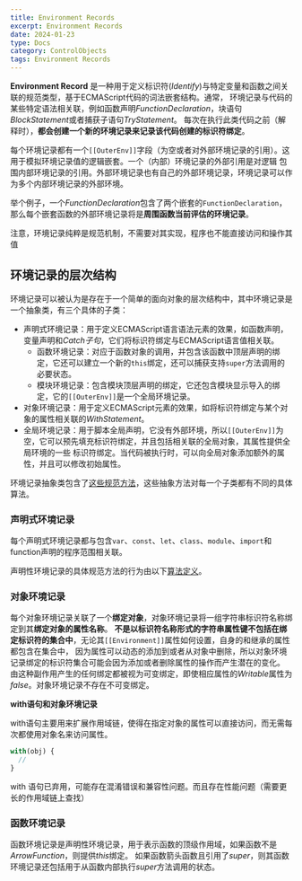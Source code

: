 ```yaml
---
title: Environment Records
excerpt: Environment Records
date: 2024-01-23
type: Docs
category: ControlObjects
tags: Environment Records
---
```


**Environment Record** 是一种用于定义标识符(*Identify*)与特定变量和函数之间关联的规范类型，基于ECMAScript代码的词法嵌套结构。通常，
环境记录与代码的某些特定语法相关联，例如函数声明*FunctionDeclaration*，块语句*BlockStatement*或者捕获子语句*TryStatement*。
每次在执行此类代码之前（解释时），**都会创建一个新的环境记录来记录该代码创建的标识符绑定**。

每个环境记录都有一个`[[OuterEnv]]`字段（为空或者对外部环境记录的引用）。这用于模拟环境记录值的逻辑嵌套。一个（内部）环境记录的外部引用是对逻辑
包围内部环境记录的引用。外部环境记录也有自己的外部环境记录，环境记录可以作为多个内部环境记录的外部环境。

举个例子，一个*FunctionDeclaration*包含了两个嵌套的`FunctionDeclaration`，那么每个嵌套函数的外部环境记录将是**周围函数当前评估的环境记录**。

<Pitfall>
  注意，环境记录纯粹是规范机制，不需要对其实现，程序也不能直接访问和操作其值
</Pitfall>

## 环境记录的层次结构

环境记录可以被认为是存在于一个简单的面向对象的层次结构中，其中环境记录是一个抽象类，有三个具体的子类：
- 声明式环境记录：用于定义ECMAScript语言语法元素的效果，如函数声明，变量声明和*Catch子句*，它们将标识符绑定与ECMAScript语言值相关联。
  - 函数环境记录：对应于函数对象的调用，并包含该函数中顶层声明的绑定，它还可以建立一个新的`this`绑定，还可以捕获支持`super`方法调用的必要状态。
  - 模块环境记录：包含模块顶层声明的绑定，它还包含模块显示导入的绑定，它的`[[OuterEnv]]`是一个全局环境记录。
- 对象环境记录：用于定义ECMAScript元素的效果，如将标识符绑定与某个对象的属性相关联的*WithStatement*。
- 全局环境记录：用于脚本全局声明，它没有外部环境，所以`[[OuterEnv]]`为空，它可以预先填充标识符绑定，并且包括相关联的全局对象，其属性提供全局环境的一些
标识符绑定。当代码被执行时，可以向全局对象添加额外的属性，并且可以修改初始属性。

环境记录抽象类包含了[这些规范方法](https://tc39.es/ecma262/#table-abstract-methods-of-environment-records)，这些抽象方法对每一个子类都有不同的具体算法。

### 声明式环境记录

每个声明式环境记录都与包含`var`、`const`、`let`、`class`、`module`、`import`和function声明的程序范围相关联。

声明性环境记录的具体规范方法的行为由以下[算法定义](https://tc39.es/ecma262/#sec-declarative-environment-records)。

### 对象环境记录

每个对象环境记录关联了一个**绑定对象**，对象环境记录将一组字符串标识符名称绑定到其**绑定对象的属性名称**。
**不是以标识符名称形式的字符串属性键不包括在绑定标识符的集合中**，无论其`[[Environment]]`属性如何设置，自身的和继承的属性都包含在集合中，
因为属性可以动态的添加到或者从对象中删除，所以对象环境记录绑定的标识符集合可能会因为添加或者删除属性的操作而产生潜在的变化。
由这种副作用产生的任何绑定都被视为可变绑定，即使相应属性的*Writable*属性为*false*。对象环境记录不存在不可变绑定。

**with语句和对象环境记录**

with语句主要用来扩展作用域链，使得在指定对象的属性可以直接访问，而无需每次都使用对象名来访问属性。

```js
with(obj) {
  //
}
```

<Pitfall>
  with 语句已弃用，可能存在混淆错误和兼容性问题。而且存在性能问题（需要更长的作用域链上查找）
</Pitfall>

### 函数环境记录

函数环境记录是声明性环境记录，用于表示函数的顶级作用域，如果函数不是*ArrowFunction*，则提供*this*绑定。
如果函数箭头函数且引用了*super*，则其函数环境记录还包括用于从函数内部执行*super*方法调用的状态。

